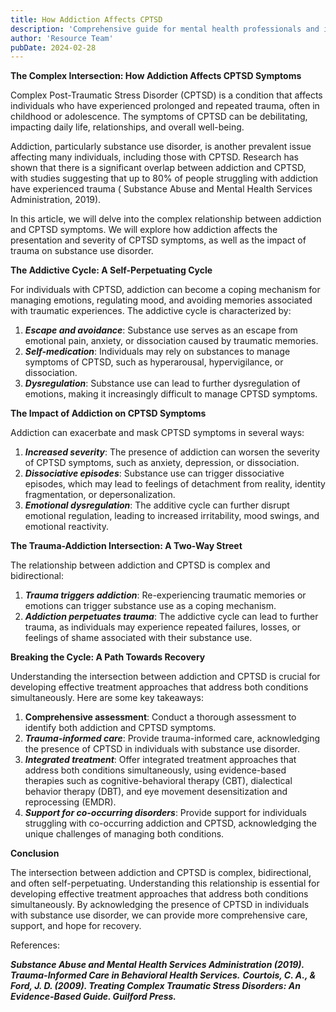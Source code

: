 ```yaml
---
title: How Addiction Affects CPTSD
description: 'Comprehensive guide for mental health professionals and individuals in recovery'
author: 'Resource Team'
pubDate: 2024-02-28
---
```


**The Complex Intersection: How Addiction Affects CPTSD Symptoms**

Complex Post-Traumatic Stress Disorder (CPTSD) is a condition that affects individuals who have experienced prolonged and repeated trauma, often in childhood or adolescence. The symptoms of CPTSD can be debilitating, impacting daily life, relationships, and overall well-being.

Addiction, particularly substance use disorder, is another prevalent issue affecting many individuals, including those with CPTSD. Research has shown that there is a significant overlap between addiction and CPTSD, with studies suggesting that up to 80% of people struggling with addiction have experienced trauma ( Substance Abuse and Mental Health Services Administration, 2019).

In this article, we will delve into the complex relationship between addiction and CPTSD symptoms. We will explore how addiction affects the presentation and severity of CPTSD symptoms, as well as the impact of trauma on substance use disorder.

**The Addictive Cycle: A Self-Perpetuating Cycle**

For individuals with CPTSD, addiction can become a coping mechanism for managing emotions, regulating mood, and avoiding memories associated with traumatic experiences. The addictive cycle is characterized by:

1. **_Escape and avoidance_**: Substance use serves as an escape from emotional pain, anxiety, or dissociation caused by traumatic memories.
2. **_Self-medication_**: Individuals may rely on substances to manage symptoms of CPTSD, such as hyperarousal, hypervigilance, or dissociation.
3. **_Dysregulation_**: Substance use can lead to further dysregulation of emotions, making it increasingly difficult to manage CPTSD symptoms.

**The Impact of Addiction on CPTSD Symptoms**

Addiction can exacerbate and mask CPTSD symptoms in several ways:

1. **_Increased severity_**: The presence of addiction can worsen the severity of CPTSD symptoms, such as anxiety, depression, or dissociation.
2. **_Dissociative episodes_**: Substance use can trigger dissociative episodes, which may lead to feelings of detachment from reality, identity fragmentation, or depersonalization.
3. **_Emotional dysregulation_**: The additive cycle can further disrupt emotional regulation, leading to increased irritability, mood swings, and emotional reactivity.

**The Trauma-Addiction Intersection: A Two-Way Street**

The relationship between addiction and CPTSD is complex and bidirectional:

1. **_Trauma triggers addiction_**: Re-experiencing traumatic memories or emotions can trigger substance use as a coping mechanism.
2. **_Addiction perpetuates trauma_**: The addictive cycle can lead to further trauma, as individuals may experience repeated failures, losses, or feelings of shame associated with their substance use.

**Breaking the Cycle: A Path Towards Recovery**

Understanding the intersection between addiction and CPTSD is crucial for developing effective treatment approaches that address both conditions simultaneously. Here are some key takeaways:

1. **Comprehensive assessment**: Conduct a thorough assessment to identify both addiction and CPTSD symptoms.
2. **_Trauma-informed care_**: Provide trauma-informed care, acknowledging the presence of CPTSD in individuals with substance use disorder.
3. **_Integrated treatment_**: Offer integrated treatment approaches that address both conditions simultaneously, using evidence-based therapies such as cognitive-behavioral therapy (CBT), dialectical behavior therapy (DBT), and eye movement desensitization and reprocessing (EMDR).
4. **_Support for co-occurring disorders_**: Provide support for individuals struggling with co-occurring addiction and CPTSD, acknowledging the unique challenges of managing both conditions.

**Conclusion**

The intersection between addiction and CPTSD is complex, bidirectional, and often self-perpetuating. Understanding this relationship is essential for developing effective treatment approaches that address both conditions simultaneously. By acknowledging the presence of CPTSD in individuals with substance use disorder, we can provide more comprehensive care, support, and hope for recovery.

References:

**_Substance Abuse and Mental Health Services Administration (2019). Trauma-Informed Care in Behavioral Health Services._**
**_Courtois, C. A., & Ford, J. D. (2009). Treating Complex Traumatic Stress Disorders: An Evidence-Based Guide. Guilford Press._**
